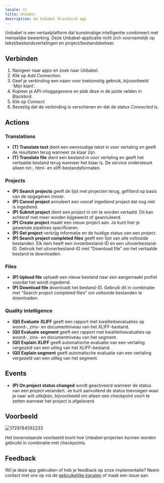 ```yaml
---
locale: nl
title: Unbabel
description: De Unbabel Blackbird app
---
```


<LinkCard title="View on Github" target="_blank" href="https://github.com/bb-io/Unbabel" icon="github" />
 

Unbabel is een vertaalplatform dat kunstmatige intelligentie combineert met menselijke bewerking. Deze Unbabel-applicatie richt zich voornamelijk op tekst/bestandsvertalingen en project/bestandsbeheer.

## Verbinden

1. Navigeer naar apps en zoek naar Unbabel.
2. Klik op _Add Connection_.
3. Geef je verbinding een naam voor toekomstig gebruik, bijvoorbeeld 'Mijn klant'.
4. Kopieer je API-inloggegevens en plak deze in de juiste velden in Blackbird.
5. Klik op _Connect_.
6. Bevestig dat de verbinding is verschenen en dat de status _Connected_ is.

## Actions

### Translations

- **(T) Translate text** dient een eenvoudige tekst in voor vertaling en geeft de resultaten terug wanneer ze klaar zijn.
- **(T) Translate file** dient een bestand in voor vertaling en geeft het vertaalde bestand terug wanneer het klaar is. De service ondersteunt alleen txt-, html- en xliff-bestandsformaten.

### Projects

- **(P) Search projects** geeft de lijst met projecten terug, gefilterd op basis van de opgegeven invoer.
- **(P) Cancel project** annuleert een vooraf ingediend project dat nog niet is ingediend.
- **(P) Submit project** dient een project in om te worden vertaald. Dit kan achteraf niet meer worden bijgewerkt of geannuleerd.
- **(P) Create project** maakt een nieuw project aan. Je kunt hier je gewenste pipelines specificeren.
- **(P) Get project** verkrijg informatie en de huidige status van een project.
- **(P) Search project completed files** geeft een lijst van alle voltooide bestanden. Elk item heeft een invoerbestand-ID en een uitvoerbestand-ID. Gebruik het uitvoerbestand-ID met "Download file" om het vertaalde bestand te downloaden.

### Files

- **(P) Upload file** uploadt een nieuw bestand naar een aangemaakt profiel voordat het wordt ingediend.
- **(P) Download file** downloadt het bestand-ID. Gebruik dit in combinatie met "Search project completed files" om voltooide bestanden te downloaden.

### Quality intelligence

- **(QI) Evaluate XLIFF** geeft een rapport met kwaliteitsevaluaties op woord-, zins- en documentniveau van het XLIFF-bestand.
- **(QI) Evaluate segment** geeft een rapport met kwaliteitsevaluaties op woord-, zins- en documentniveau van het segment.
- **(QI) Explain XLIFF** geeft automatische evaluatie van een vertaling vergezeld van een uitleg van het XLIFF-bestand.
- **(QI) Explain segment** geeft automatische evaluatie van een vertaling vergezeld van een uitleg van het segment.

## Events

- **(P) On project status changed** wordt geactiveerd wanneer de status van een project verandert. Je kunt aanvullend de status toevoegen waar je naar wilt uitkijken, bijvoorbeeld om alleen een checkpoint voort te zetten wanneer het project is afgeleverd.

## Voorbeeld

![1729784592233](https://raw.githubusercontent.com/bb-io/Unbabel/main/image/README/1729784592233.png)

Het bovenstaande voorbeeld toont hoe Unbabel-projecten kunnen worden gebruikt in combinatie met checkpoints.

## Feedback

Wil je deze app gebruiken of heb je feedback op onze implementatie? Neem contact met ons op via de [gebruikelijke kanalen](https://www.blackbird.io/) of maak een issue aan.